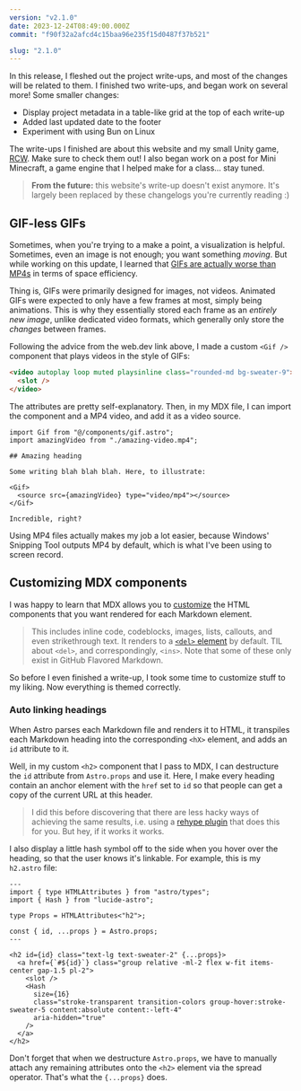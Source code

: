 ```yaml
---
version: "v2.1.0"
date: 2023-12-24T08:49:00.000Z
commit: "f90f32a2afcd4c15baa96e235f15d0487f37b521"

slug: "2.1.0"
---
```


In this release, I fleshed out the project write-ups, and most of the changes will be related to them. I finished two write-ups, and began work on several more! Some smaller changes:

- Display project metadata in a table-like grid at the top of each write-up
- Added last updated date to the footer
- Experiment with using Bun on Linux

The write-ups I finished are about this website and my small Unity game, [RCW](/posts/rcw). Make sure to check them out! I also began work on a post for Mini Minecraft, a game engine that I helped make for a class... stay tuned.

> **From the future:** this website's write-up doesn't exist anymore. It's largely been replaced by these changelogs you're currently reading :)

## GIF-less GIFs

Sometimes, when you're trying to a make a point, a visualization is helpful. Sometimes, even an image is not enough; you want something _moving_. But while working on this update, I learned that [GIFs are actually worse than MP4s](https://web.dev/patterns/web-vitals-patterns/video/video-gif) in terms of space efficiency.

Thing is, GIFs were primarily designed for images, not videos. Animated GIFs were expected to only have a few frames at most, simply being animations. This is why they essentially stored each frame as an _entirely new image_, unlike dedicated video formats, which generally only store the _changes_ between frames.

Following the advice from the web.dev link above, I made a custom `<Gif />` component that plays videos in the style of GIFs:

```html
<video autoplay loop muted playsinline class="rounded-md bg-sweater-9">
  <slot />
</video>
```

The attributes are pretty self-explanatory. Then, in my MDX file, I can import the component and a MP4 video, and add it as a video source.

```mdx
import Gif from "@/components/gif.astro";
import amazingVideo from "./amazing-video.mp4";

## Amazing heading

Some writing blah blah blah. Here, to illustrate:

<Gif>
  <source src={amazingVideo} type="video/mp4"></source>
</Gif>

Incredible, right?
```

Using MP4 files actually makes my job a lot easier, because Windows' Snipping Tool outputs MP4 by default, which is what I've been using to screen record.

## Customizing MDX components

I was happy to learn that MDX allows you to [customize](https://mdxjs.com/table-of-components/) the HTML components that you want rendered for each Markdown element.

> This includes inline code, codeblocks, images, lists, callouts, and even strikethrough text. It renders to a [`<del>` element](https://developer.mozilla.org/en-US/docs/Web/HTML/Element/del) by default. TIL about `<del>`, and correspondingly, `<ins>`. Note that some of these only exist in GitHub Flavored Markdown.

So before I even finished a write-up, I took some time to customize stuff to my liking. Now everything is themed correctly.

### Auto linking headings

When Astro parses each Markdown file and renders it to HTML, it transpiles each Markdown heading into the corresponding `<hX>` element, and adds an `id` attribute to it.

Well, in my custom `<h2>` component that I pass to MDX, I can destructure the `id` attribute from `Astro.props` and use it. Here, I make every heading contain an anchor element with the `href` set to `id` so that people can get a copy of the current URL at this header.

> I did this before discovering that there are less hacky ways of achieving the same results, i.e. using a [rehype plugin](https://github.com/rehypejs/rehype-autolink-headings) that does this for you. But hey, if it works it works.

I also display a little hash symbol off to the side when you hover over the heading, so that the user knows it's linkable. For example, this is my `h2.astro` file:

```astro
---
import { type HTMLAttributes } from "astro/types";
import { Hash } from "lucide-astro";

type Props = HTMLAttributes<"h2">;

const { id, ...props } = Astro.props;
---

<h2 id={id} class="text-lg text-sweater-2" {...props}>
  <a href={`#${id}`} class="group relative -ml-2 flex w-fit items-center gap-1.5 pl-2">
    <slot />
    <Hash
      size={16}
      class="stroke-transparent transition-colors group-hover:stroke-sweater-5 content:absolute content:-left-4"
      aria-hidden="true"
    />
  </a>
</h2>
```

Don't forget that when we destructure `Astro.props`, we have to manually attach any remaining attributes onto the `<h2>` element via the spread operator. That's what the `{...props}` does.
